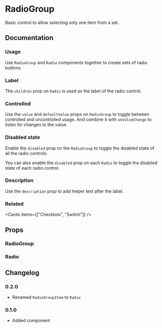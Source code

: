 
# RadioGroup

Basic control to allow selecting only one item from a set.

<Links component="radio" />

## Documentation

### Usage

Use `RadioGroup` and `Radio` components together to create sets of radio buttons.

<Demo component="radio-group/usage" />

### Label

The `children` prop on `Radio` is used as the label of the radio control.

<Demo component="radio-group/label-usage" />

### Controlled

Use the `value` and `defaultValue` props on `RadioGroup` to toggle between controlled and uncontrolled usage. And combine it with `onValueChange` to listen for changes to the value.

<Demo component="radio-group/controlled-usage" />

### Disabled state

Enable the `disabled` prop on the `RadioGroup` to toggle the disabled state of all the radio controls.

<Demo component="radio-group/disabled-group-usage" />

You can also enable the `disabled` prop on each `Radio` to toggle the disabled state of each radio control.

<Demo component="radio-group/disabled-usage" />

### Description

Use the `description` prop to add helper text after the label.

<Demo component="radio-group/description-usage" />

### Related

<Cards items={["Checkbox", "Switch"]} />

## Props

### RadioGroup

<PropsTable component="RadioGroup" />

### Radio

<PropsTable component="Radio" />

## Changelog

### 0.2.0

- Renamed `RadioGroupItem` to `Radio`

### 0.1.0

- Added component
